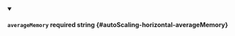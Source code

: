 
<details className="config-field" data-expandable="false" open>
<summary>

#### `averageMemory` <span class="config-field-required" data-required="false">required</span> <span class="config-field-type">string</span> <span class="config-field-default"></span> <span class="config-field-enum"></span> {#autoScaling-horizontal-averageMemory}



</summary>



</details>
